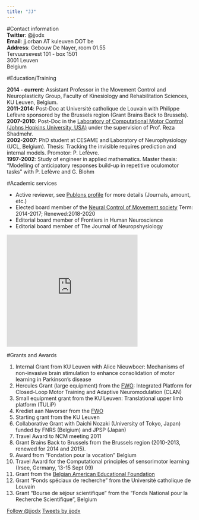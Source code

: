 ```yaml
---
title: "JJ"
---
```




<div class = "row">

<div class = "col-md-8">
#Contact information
<br>
__Twitter__: @jjodx
<br>
__Email__: jj.orban AT kuleuven DOT be
<br>
__Address__:
Gebouw De Nayer, room 01.55<br>
Tervuursevest 101 - box 1501<br>
3001 Leuven<br>
Belgium<br>


#Education/Training

__2014 - current__: Assistant Professor in the Movement Control and Neuroplasticity Group, Faculty of Kinesiology and Rehabilitation Sciences, KU Leuven, Belgium.
<br>
__2011-2014__: Post-Doc at Université catholique de Louvain with Philippe Lefèvre sponsored by the Brussels region (Grant Brains Back to Brussels).
<br>
__2007-2010__: Post-Doc in the [Laboratory of Computational Motor Control (Johns Hopkins University, USA)](www.shadmehrlab.org) under the supervision of Prof. Reza Shadmehr.
<br>
__2002-2007__: PhD student at CESAME and Laboratory of Neurophysiology (UCL, Belgium). Thesis: Tracking the invisible requires prediction and internal models. Promotor: P. Lefèvre.
<br>
__1997-2002__: Study of engineer in applied mathematics. Master thesis: "Modelling of anticipatory responses build-up in repetitive oculomotor tasks" with P. Lefèvre and G. Blohm

#Academic services
<div class = "row">

<div class = "col-md-5">
- Active reviewer, see [Publons profile](https://publons.com/author/420532/jean-jacques-orban-de-xivry#profile) for more details (Journals, amount, etc.)
- Elected board member of the [Neural Control of Movement society](www.ncm-society.org) Term: 2014-2017; Renewed:2018-2020<br>
- Editorial board member of Frontiers in Human Neuroscience<br>
- Editorial board member of The Journal of Neuropshysiology<br>
</div>
<div class = "col-md-3">
<!-- start Publons.com widget -->
<iframe src="https://publons.com/author/420532/widget/embed/?width=350&height=300" width="350" height="300" style="border: solid 1px #ddd;"></iframe>
<!-- end Publons.com widget -->
</div>
</div>
#Grants and Awards

1. Internal Grant from KU Leuven with Alice Nieuwboer: Mechanisms of non-invasive brain stimulation to enhance consolidation of motor learning in Parkinson’s disease
2. Hercules Grant (large equipment) from the [FWO](www.fwo.be): Integrated Platform for Closed-Loop Motor Training and Adaptive Neuromodulation (CLAN)
3. Small equipment grant from the KU Leuven: Translational upper limb platform (TULiP)
4. Krediet aan Navorser from the [FWO](www.fwo.be)
5. Starting grant from the KU Leuven
6. Collaborative Grant with Daichi Nozaki (University of Tokyo, Japan) funded by FNRS (Belgium) and JPSP (Japan)
7. Travel Award to NCM meeting 2011
8. Grant Brains Back to Brussels from the Brussels region (2010-2013, renewed for 2014 and 2015).
9. Award from "Fondation pour la vocation" Belgium
10. Travel Award for the Computational principles of sensorimotor learning (Irsee, Germany, 13-15 Sept 09)
11. Grant from the [Belgian American Educational Foundation](www.baef.be)
12. Grant "Fonds spéciaux de recherche" from the Université catholique de Louvain
13. Grant "Bourse de séjour scientifique" from the "Fonds National pour la Recherche Scientifique", Belgium
    
</div>
  
<div class = "col-md-4">
<a href="http://twitter.com/jjodx" class="twitter-follow-button" data-show-count="false">Follow @jjodx</a>
<script src="http://platform.twitter.com/widgets.js" type="text/javascript"></script>



<a class="twitter-timeline" data-lang="en" data-width="220" data-height="1000" data-dnt="true" data-theme="light" href="https://twitter.com/jjodx?ref_src=twsrc%5Etfw">Tweets by jjodx</a> <script async src="https://platform.twitter.com/widgets.js" charset="utf-8"></script> 

</div>


